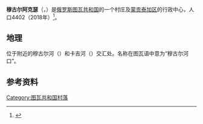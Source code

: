 {{coord|50|22|53|N|90|26|34|E|display=title}}

'''穆古尔阿克瑟'''（{{Lang-ru|Мугур-Аксы}}，{{Lang-tyv|Мугур-Аксы}}）是[[俄罗斯|俄罗斯]][[图瓦共和国|图瓦共和国]]的一个村庄及[[蒙贡泰加区|蒙贡泰加区]]的行政中心，人口4402（2018年）<ref>{{Cite web|title=Численность населения Российской Федерации по муниципальным образованиям на 1 января 2018 года|url=http://www.gks.ru/free_doc/doc_2018/bul_dr/mun_obr2018.rar|accessdate=|author=|date=|format=|publisher=|language=俄语|archive-date=2018-07-26|archive-url=https://web.archive.org/web/20180726010024/http://www.gks.ru/free_doc/doc_2018/bul_dr/mun_obr2018.rar|dead-url=no}}</ref>。

== 地理 ==
位于{{Link-ru|蒙贡-泰加山|Монгун-Тайга}}附近的穆古尔河（{{Lang-ru|Реки Мугур}}）和卡吉河（{{Lang-ru|Реки Каргы}}）交汇处。名称在图瓦语中意为“穆古尔河口”。

== 参考资料 ==
<references />
[[Category:图瓦共和国村落|Category:图瓦共和国村落]]
{{geo-stub}}